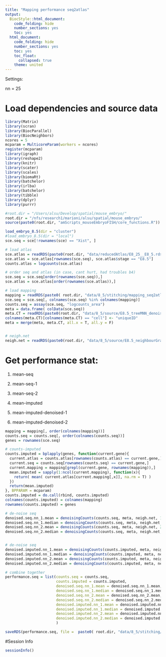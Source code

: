 ```yaml
---
title: "Mapping performance seq2atlas"
output:
  BiocStyle::html_document:
    code_folding: hide
    number_sections: yes
    toc: yes  
  html_document:
    code_folding: hide
    number_sections: yes
    toc: yes
    toc_float:
      collapsed: true
    theme: united
---
```


Settings:

nn = 25

# Load dependencies and source data

```r

library(Matrix)
library(scran)
library(BiocParallel)
library(BiocNeighbors)
ncores = 5
mcparam = MulticoreParam(workers = ncores)
register(mcparam)
library(igraph)
library(reshape2)
library(knitr)
library(scater)
library(scales)
library(biomaRt)
library(batchelor)
library(irlba)
library(batchelor)
library(tibble)
library(dplyr)
library(purrr)

#root.dir = "/Users/alsu/Develop/spatial/mouse_embryo/"
root.dir = "/nfs/research1/marioni/alsu/spatial/mouse_embryo/"
source(paste0(root.dir, "amScripts_mouseEmbryoFISH/core_functions.R"))

load_embryo_8.5(dir = "cluster")
#load_embryo_8.5(dir = "local")
sce.seq = sce[!rownames(sce) == "Xist", ]

# load atlas 
sce.atlas = readRDS(paste0(root.dir, "data/reducedAtlas/E8_25__E8_5.rds"))
sce.atlas = sce.atlas[rownames(sce.seq), sce.atlas$stage == "E8.5"]
counts.atlas = logcounts(sce.atlas)

# order seq and atlas (in case, cant hurt, had troubles b4)
sce.seq = sce.seq[order(rownames(sce.seq)),]
sce.atlas = sce.atlas[order(rownames(sce.atlas)),]

# load mapping
mapping = readRDS(paste0( root.dir, "data/8_5/stitching/mapping_seq2atlas_embryo1z5.rds"))
sce.seq = sce.seq[, colnames(sce.seq) %in% colnames(mapping)]
counts.seq = assay(sce.seq, "logcounts_area")
meta = data.frame( colData(sce.seq))
meta.CT = readRDS(paste0(root.dir, "data/8_5/source/E8.5_treeMNN_denoised.Rds"))
colnames(meta.CT)[colnames(meta.CT) == "cell"] <- "uniqueID"
meta = merge(meta, meta.CT, all.x = T, all.y = F)


# neigh.net
neigh.net = readRDS(paste0(root.dir, "data/8_5/source/E8.5_neighbourGraph_1.3.Rds"))

```


# Get performance stat:

1) mean-seq

2) mean-seq-1

3) mean-seq-2

4) mean-imputed 

5) mean-imputed-denoised-1

6) mean-imputed-denoised-2

```r

mapping = mapping[, order(colnames(mapping))]
counts.seq = counts.seq[, order(colnames(counts.seq))]
genes = rownames(sce.seq)

# counts-imputed
counts.imputed = bplapply(genes, function(current.gene){
  current.atlas = counts.atlas[rownames(counts.atlas) == current.gene,]
  current.seq = counts.seq[rownames(counts.seq) == current.gene,]
  current.mapping = mapping[grepl(current.gene, rownames(mapping)),]
  mean.imputed = sapply(1:ncol(current.mapping), function(x){
    return( mean( current.atlas[current.mapping[,x]], na.rm = T) )
  })
  return(mean.imputed)
}, BPPARAM = mcparam)
counts.imputed = do.call(rbind, counts.imputed)
colnames(counts.imputed) = colnames(mapping)
rownames(counts.imputed) = genes

# de-noise seq
denoised.seq.nn_1.mean = denoisingCounts(counts.seq, meta, neigh.net, 1, "mean", mcparam)
denoised.seq.nn_1.median = denoisingCounts(counts.seq, meta, neigh.net, 1, "median", mcparam)
denoised.seq.nn_2.mean = denoisingCounts(counts.seq, meta, neigh.net, 2, "mean", mcparam)
denoised.seq.nn_2.median = denoisingCounts(counts.seq, meta, neigh.net, 2, "median", mcparam)


# de-noise seq
denoised.imputed.nn_1.mean = denoisingCounts(counts.imputed, meta, neigh.net, 1, "mean", mcparam)
denoised.imputed.nn_1.median = denoisingCounts(counts.imputed, meta, neigh.net, 1, "median", mcparam)
denoised.imputed.nn_2.mean = denoisingCounts(counts.imputed, meta, neigh.net, 2, "mean", mcparam)
denoised.imputed.nn_2.median = denoisingCounts(counts.imputed, meta, neigh.net, 2, "median", mcparam)

# combine together
performance.seq = list(counts.seq = counts.seq,
                       counts.imputed = counts.imputed,
                       denoised.seq.nn_1.mean = denoised.seq.nn_1.mean,
                       denoised.seq.nn_1.median = denoised.seq.nn_1.median,
                       denoised.seq.nn_2.mean = denoised.seq.nn_2.mean,
                       denoised.seq.nn_2.median = denoised.seq.nn_2.median,
                       denoised.imputed.nn_1.mean = denoised.imputed.nn_1.mean,
                       denoised.imputed.nn_1.median = denoised.imputed.nn_1.median,
                       denoised.imputed.nn_2.mean = denoised.imputed.nn_2.mean,
                       denoised.imputed.nn_2.median = denoised.imputed.nn_2.median
                       )

saveRDS(performance.seq, file =  paste0( root.dir, "data/8_5/stitching/performance_seq2atlas_embryo1z5.rds"))

```


#Session Info

```r

sessionInfo()

```
